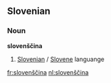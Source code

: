 ==Slovenian==
===Noun===
'''slovenščina'''

# [[Slovenian]] / [[Slovene]] languange

[[fr:slovenščina]]
[[nl:slovenščina]]